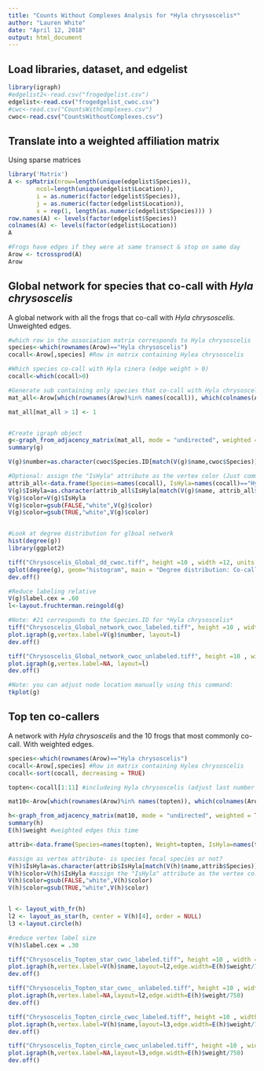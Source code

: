 ---
title: "Counts Without Complexes Analysis for *Hyla chrysoscelis*"
author: "Lauren White"
date: "April 12, 2018"
output: html_document
---

## Load libraries, dataset, and edgelist
```{r}
library(igraph)
#edgelist2<-read.csv("frogedgelist.csv")
edgelist<-read.csv("frogedgelist_cwoc.csv")
#cwc<-read.csv("CountsWithComplexes.csv")
cwoc<-read.csv("CountsWithoutComplexes.csv")

```

## Translate into a weighted affiliation matrix
Using sparse matrices
```{r}
library('Matrix')
A <- spMatrix(nrow=length(unique(edgelist$Species)),
        ncol=length(unique(edgelist$Location)),
        i = as.numeric(factor(edgelist$Species)),
        j = as.numeric(factor(edgelist$Location)),
        x = rep(1, length(as.numeric(edgelist$Species))) )
row.names(A) <- levels(factor(edgelist$Species))
colnames(A) <- levels(factor(edgelist$Location))
A

#Frogs have edges if they were at same transect & stop on same day
Arow <- tcrossprod(A)
Arow

```

## Global network for species that co-call with *Hyla chrysoscelis*
A global network with all the frogs that co-call with *Hyla chrysoscelis*. Unweighted edges.
```{r}

#which row in the association matrix corresponds to Hyla chrysoscelis
species<-which(rownames(Arow)=="Hyla chrysoscelis")
cocall<-Arow[,species] #Row in matrix containing Hylea chrysoscelis 

#Which species co-call with Hyla cinera (edge weight > 0)
cocall<-which(cocall>0) 

#Generate sub containing only species that co-call with Hyla chrysoscelis
mat_all<-Arow[which(rownames(Arow)%in% names(cocall)), which(colnames(Arow) %in% names(cocall))] 

mat_all[mat_all > 1] <- 1


#Create igraph object
g<-graph_from_adjacency_matrix(mat_all, mode = "undirected", weighted = NULL, diag = FALSE,  add.colnames = NULL, add.rownames = NA)
summary(g)

V(g)$number=as.character(cwoc$Species.ID[match(V(g)$name,cwoc$Species)]) # This code says to create a vertex attribute called "Sex" by extracting the value of the column "Sex" in the attributes file when the Bird ID number matches the vertex name.

#Optional: assign the "IsHyla" attribute as the vertex color (Just comment out if you want everything the same color)
attrib_all<-data.frame(Species=names(cocall), IsHyla=names(cocall)=="Hyla chrysoscelis")
V(g)$IsHyla=as.character(attrib_all$IsHyla[match(V(g)$name, attrib_all$Species)])
V(g)$color=V(g)$IsHyla
V(g)$color=gsub(FALSE,"white",V(g)$color)
V(g)$color=gsub(TRUE,"white",V(g)$color)


#Look at degree distribution for glboal network
hist(degree(g))
library(ggplot2)

tiff("Chrysoscelis_Global_dd_cwoc.tiff", height =10 , width =12, units = "cm", compression = "lzw", res = 1200)
qplot(degree(g), geom="histogram", main = "Degree distribution: Co-calling with Hyla chrysoscelis", xlab = "degree", fill=I("blue"), col=I("black"), alpha=I(.2),   xlim=c(0,60))
dev.off()

#Reduce labeling relative
V(g)$label.cex = .60
l<-layout.fruchterman.reingold(g)

#Note: #21 corresponds to the Species.ID for *Hyla chrysoscelis*
tiff("Chrysoscelis_Global_network_cwoc_labeled.tiff", height =10 , width =10, units = "cm", compression = "lzw", res = 1200)
plot.igraph(g,vertex.label=V(g)$number, layout=l)
dev.off()

tiff("Chrysoscelis_Global_network_cwoc_unlabeled.tiff", height =10 , width =10, units = "cm", compression = "lzw", res = 1200)
plot.igraph(g,vertex.label=NA, layout=l)
dev.off()

#Note: you can adjust node location manually using this command:
tkplot(g)

```

## Top ten co-callers 
A network with *Hyla chrysoscelis* and the 10 frogs that most commonly co-call. With weighted edges. 

```{r}
species<-which(rownames(Arow)=="Hyla chrysoscelis")
cocall<-Arow[,species] #Row in matrix containing Hylea chrysoscelis 
cocall<-sort(cocall, decreasing = TRUE)

topten<-cocall[1:11] #includeing Hyla chrysoscelis (adjust last number in sequence to get top x number of co-calling species)

mat10<-Arow[which(rownames(Arow)%in% names(topten)), which(colnames(Arow) %in% names(topten))] #subnetwork containing only top ten species that co-call with Hyla chrysoscelis

h<-graph_from_adjacency_matrix(mat10, mode = "undirected", weighted = TRUE, diag = FALSE, add.colnames = NULL, add.rownames = NA)
summary(h)
E(h)$weight #weighted edges this time

attrib<-data.frame(Species=names(topten), Weight=topten, IsHyla=names(topten)=="Hyla chrysoscelis") #create an attribute data frame- is the species the focal species, or not?

#assign as vertex attribute- is species focal species or not?
V(h)$IsHyla=as.character(attrib$IsHyla[match(V(h)$name,attrib$Species)])
V(h)$color=V(h)$IsHyla #assign the "IsHyla" attribute as the vertex color
V(h)$color=gsub(FALSE,"white",V(h)$color)
V(h)$color=gsub(TRUE,"white",V(h)$color)


l <- layout_with_fr(h)
l2 <- layout_as_star(h, center = V(h)[4], order = NULL)
l3 <-layout.circle(h)

#reduce vertex label size
V(h)$label.cex = .30

tiff("Chrysoscelis_Topten_star_cwoc_labeled.tiff", height =10 , width =10, units = "cm", compression = "lzw", res = 1200)
plot.igraph(h,vertex.label=V(h)$name,layout=l2,edge.width=E(h)$weight/750)
dev.off()

tiff("Chrysoscelis_Topten_star_cwoc_ unlabeled.tiff", height =10 , width =10, units = "cm", compression = "lzw", res = 1200)
plot.igraph(h,vertex.label=NA,layout=l2,edge.width=E(h)$weight/750)
dev.off()

tiff("Chrysoscelis_Topten_circle_cwoc_labeled.tiff", height =10 , width =10, units = "cm", compression = "lzw", res = 1200)
plot.igraph(h,vertex.label=V(h)$name,layout=l3,edge.width=E(h)$weight/750)
dev.off()

tiff("Chrysoscelis_Topten_circle_cwoc_unlabeled.tiff", height =10 , width =10, units = "cm", compression = "lzw", res = 1200)
plot.igraph(h,vertex.label=NA,layout=l3,edge.width=E(h)$weight/750)
dev.off()

```
